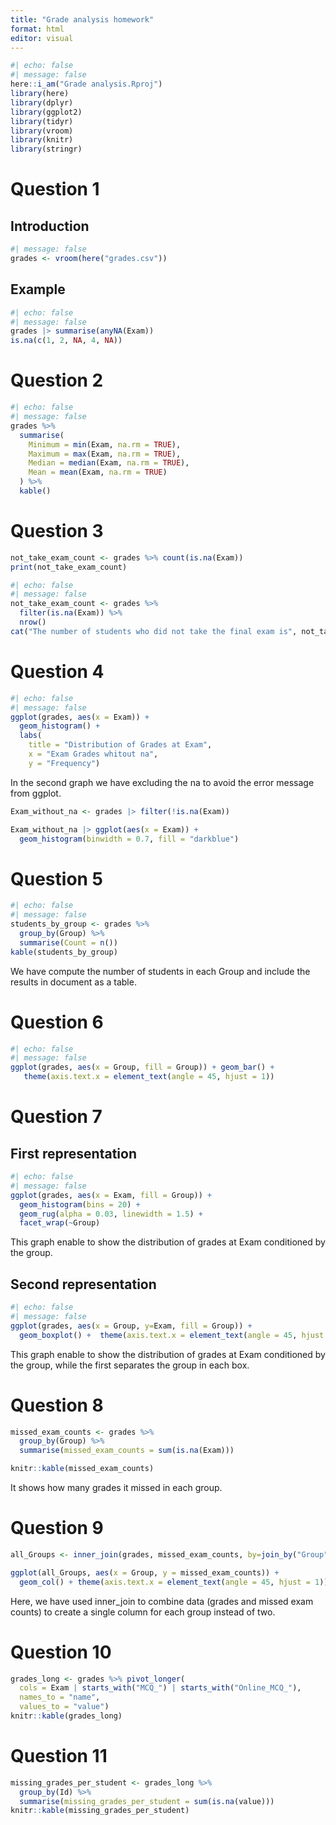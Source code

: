 ```yaml
---
title: "Grade analysis homework"
format: html
editor: visual
---
```


```r
#| echo: false
#| message: false
here::i_am("Grade analysis.Rproj")
library(here)
library(dplyr)
library(ggplot2)
library(tidyr)
library(vroom)
library(knitr)
library(stringr)
```

# Question 1

## Introduction

```r
#| message: false
grades <- vroom(here("grades.csv"))
```

## Example

```r
#| echo: false
#| message: false
grades |> summarise(anyNA(Exam))
is.na(c(1, 2, NA, 4, NA))
```

# Question 2

```r
#| echo: false
#| message: false
grades %>%
  summarise(
    Minimum = min(Exam, na.rm = TRUE),
    Maximum = max(Exam, na.rm = TRUE),
    Median = median(Exam, na.rm = TRUE),
    Mean = mean(Exam, na.rm = TRUE)
  ) %>%
  kable()
```

# Question 3

```r
not_take_exam_count <- grades %>% count(is.na(Exam))
print(not_take_exam_count)

#| echo: false
#| message: false
not_take_exam_count <- grades %>%
  filter(is.na(Exam)) %>%
  nrow()
cat("The number of students who did not take the final exam is", not_take_exam_count)

```

# Question 4

```r
#| echo: false
#| message: false
ggplot(grades, aes(x = Exam)) +
  geom_histogram() +
  labs(
    title = "Distribution of Grades at Exam",
    x = "Exam Grades whitout na",
    y = "Frequency")
```

In the second graph we have excluding the na to avoid the error message from ggplot.

```r
Exam_without_na <- grades |> filter(!is.na(Exam))

Exam_without_na |> ggplot(aes(x = Exam)) +
  geom_histogram(binwidth = 0.7, fill = "darkblue")
```

# Question 5

```r
#| echo: false
#| message: false
students_by_group <- grades %>%
  group_by(Group) %>%
  summarise(Count = n())
kable(students_by_group)
```

We have compute the number of students in each Group and include the results in document as a table.

# Question 6

```r
#| echo: false
#| message: false
ggplot(grades, aes(x = Group, fill = Group)) + geom_bar() + 
   theme(axis.text.x = element_text(angle = 45, hjust = 1))
```

# Question 7

## First representation

```r
#| echo: false
#| message: false
ggplot(grades, aes(x = Exam, fill = Group)) +
  geom_histogram(bins = 20) +
  geom_rug(alpha = 0.03, linewidth = 1.5) +
  facet_wrap(~Group)
```

This graph enable to show the distribution of grades at Exam conditioned by the group.

## Second representation

```r
#| echo: false
#| message: false
ggplot(grades, aes(x = Group, y=Exam, fill = Group)) +
  geom_boxplot() +  theme(axis.text.x = element_text(angle = 45, hjust = 1))

```

This graph enable to show the distribution of grades at Exam conditioned by the group, while the first separates the group in each box.

# Question 8

```r
missed_exam_counts <- grades %>%
  group_by(Group) %>%
  summarise(missed_exam_counts = sum(is.na(Exam)))

knitr::kable(missed_exam_counts)
```
It shows how many grades it missed in each group.

# Question 9

```r
all_Groups <- inner_join(grades, missed_exam_counts, by=join_by("Group"))
```

```r
ggplot(all_Groups, aes(x = Group, y = missed_exam_counts)) +
  geom_col() + theme(axis.text.x = element_text(angle = 45, hjust = 1))
```

Here, we have used inner_join to combine data (grades and missed exam counts) to create a single column for each group instead of two. 

# Question 10 

```r
grades_long <- grades %>% pivot_longer(
  cols = Exam | starts_with("MCQ_") | starts_with("Online_MCQ_"),
  names_to = "name",
  values_to = "value")
knitr::kable(grades_long)
```

# Question 11 

```r
missing_grades_per_student <- grades_long %>%
  group_by(Id) %>%
  summarise(missing_grades_per_student = sum(is.na(value)))
knitr::kable(missing_grades_per_student)
```


